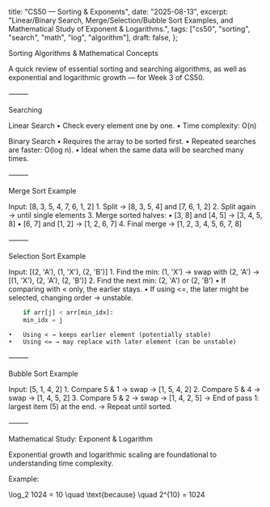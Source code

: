   title: "CS50 — Sorting & Exponents",
  date: "2025-08-13",
  excerpt: "Linear/Binary Search, Merge/Selection/Bubble Sort Examples, and Mathematical Study of Exponent & Logarithms.",
  tags: ["cs50", "sorting", "search", "math", "log", "algorithm"],
  draft: false,
};

Sorting Algorithms & Mathematical Concepts

A quick review of essential sorting and searching algorithms, as well as exponential and logarithmic growth — for Week 3 of CS50.

⸻

Searching

Linear Search
	•	Check every element one by one.
	•	Time complexity: O(n)

Binary Search
	•	Requires the array to be sorted first.
	•	Repeated searches are faster: O(log n).
	•	Ideal when the same data will be searched many times.

⸻

Merge Sort Example

Input: [8, 3, 5, 4, 7, 6, 1, 2]
	1.	Split → [8, 3, 5, 4] and [7, 6, 1, 2]
	2.	Split again → until single elements
	3.	Merge sorted halves:
	•	[3, 8] and [4, 5] → [3, 4, 5, 8]
	•	[6, 7] and [1, 2] → [1, 2, 6, 7]
	4.	Final merge → [1, 2, 3, 4, 5, 6, 7, 8]

⸻

Selection Sort Example

Input: [(2, 'A'), (1, 'X'), (2, 'B')]
	1.	Find the min: (1, 'X') → swap with (2, 'A')
→ [(1, 'X'), (2, 'A'), (2, 'B')]
	2.	Find the next min: (2, 'A') or (2, 'B')
	•	If comparing with < only, the earlier stays.
	•	If using <=, the later might be selected, changing order → unstable.

```python
    if arr[j] < arr[min_idx]:
    min_idx = j
```

	•	Using < → keeps earlier element (potentially stable)
	•	Using <= → may replace with later element (can be unstable)

⸻

Bubble Sort Example

Input: [5, 1, 4, 2]
	1.	Compare 5 & 1 → swap → [1, 5, 4, 2]
	2.	Compare 5 & 4 → swap → [1, 4, 5, 2]
	3.	Compare 5 & 2 → swap → [1, 4, 2, 5]
→ End of pass 1: largest item (5) at the end.
→ Repeat until sorted.

⸻

Mathematical Study: Exponent & Logarithm

Exponential growth and logarithmic scaling are foundational to understanding time complexity.

Example:

\log_2 1024 = 10 \quad \text{because} \quad 2^{10} = 1024